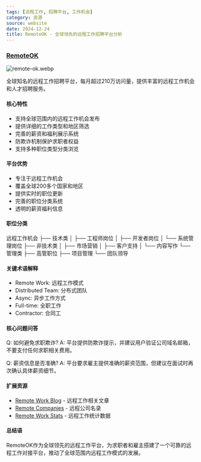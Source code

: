 ```yaml
---
tags: [远程工作, 招聘平台, 工作机会]
category: 资源
source: website
date: 2024-12-24
title: RemoteOK - 全球领先的远程工作招聘平台分析
---
```


### [RemoteOK](https://remoteok.com/)

![remote-ok.webp](https://img.mengpeng.tech/i/2024/12/24/676a3d8c4dbb0.webp)

全球知名的远程工作招聘平台，每月超过210万访问量，提供丰富的远程工作机会和人才招聘服务。

#### 核心特性
- 支持全球范围内的远程工作机会发布
- 提供详细的工作类型和地区筛选
- 完善的薪资和福利展示系统
- 防欺诈机制保护求职者权益
- 支持多种职位类型分类浏览

#### 平台优势
- 专注于远程工作机会
- 覆盖全球200多个国家和地区
- 提供实时的职位更新
- 完善的职位分类系统
- 透明的薪资福利信息

#### 职位分类
远程工作机会
├── 技术类
│   ├── 工程师岗位
│   ├── 开发者岗位
│   └── 系统管理岗位
├── 非技术类
│   ├── 市场营销
│   ├── 客户支持
│   └── 内容写作
└── 管理类
    ├── 高管职位
    ├── 项目管理
    └── 团队领导

#### 关键术语解释
- Remote Work: 远程工作模式
- Distributed Team: 分布式团队
- Async: 异步工作方式
- Full-time: 全职工作
- Contractor: 合同工

#### 核心问题问答
Q: 如何避免求职欺诈?
A: 平台提供防欺诈提示，并建议用户验证公司域名邮箱，不要支付任何求职相关费用。

Q: 薪资信息是否准确?
A: 平台要求雇主提供准确的薪资范围，但建议在面试时再次确认具体薪资细节。

#### 扩展资源
- [Remote Work Blog](https://remoteok.com/blog) - 远程工作相关文章
- [Remote Companies](https://remoteok.com/companies) - 远程公司名录
- [Remote Work Stats](https://remoteok.com/remote-work-statistics) - 远程工作统计数据

#### 总结语
RemoteOK作为全球领先的远程工作平台，为求职者和雇主搭建了一个可靠的远程工作对接平台，推动了全球范围内远程工作模式的发展。 